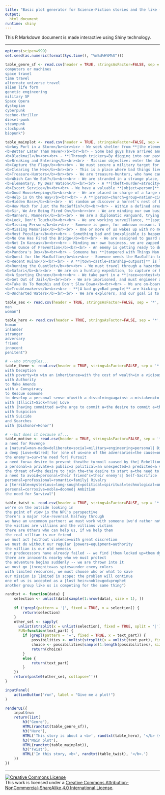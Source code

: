 ```yaml
---
title: "Basic plot generator for Science-Fiction stories and the like (Shiny app)"
output:
  html_document
runtime: shiny
---
```




This R Markdown document is made interactive using Shiny technology. 

***

```r
options(scipen=999)
set.seed(as.numeric(format(Sys.time(), "%m%d%H%M%S")))

table_genre_sf <- read.csv(header = TRUE, stringsAsFactor=FALSE, sep = '*', text="ScienceFiction 
computers or machines
space travel
time travel
alternate universe travel
alien life form
genetic engineering
military SF
Space Opera
dystopian
cyberpunk
techno-thriller
diesel-punk
steampunk
clockpunk
biopunk")

table_mainplot <- read.csv(header = TRUE, stringsAsFactor=FALSE, sep = '+', text = "Mainplot
<b>Any Port in a Storm</b><br><br> - We seek shelter from **|the elements=some threat|** and find a place to hole up. But, we have stumbled across something **|dangerous=secret=supernatural|**, and must deal with it in order to rest. **|The shelter contains the cause of the threat we were trying to avoid.=The shelter contains a Hidden Base.=We must not only struggle for survival, but for survival.=We must earn the trust of the locals.|**
<b>Better Later Than Never</b><br><br> - Some bad guys have arrived and done bad things, leaving before we found out. We must chase them before they escape completely. **|They made their getaway by stealing a conveyance that we know better than they do.=They have entered a literal or metaphorical side-road, in an attempt to blend into a (hostile) environment.|**
<b>Blackmail</b><br><br> - **|Through trickery=By digging into our past|**, an adversary has gotten something to hold over our heads and make us jump. This is a **|physical=social=legal=intra-group|** threat, which is based on **|real misconduct=a frame|**. Now we are compelled to do things which we don't want to do. We must end the cycle of blackmail, deprive him of his edge, and keep him temporarily satisfied while doing it. **|The story begins with us doing him a good turn, unwittingly giving him this opportunity.=To succeed, we must contact other people thus being used.=Actually, we aren't personally the people being blackmailed, but a friend or charge is.|**
<b>Breaking and Entering</b><br><br> - Mission objective: enter the dangerous place, and obtain the special **|thing=person|**. Then get out safely. Overcome the active and passive defenses to do this. **|The goal is to destroy something=The goal is to kill someone=The goal is to sabotage a harmful process=The goal has moved=The goal is information, which must be disseminated as soon as possible=The job must be done without alerting anyone=We don't realize how dangerous the place is=We must swap the goal with something we smuggle in|**.
<b>Capture the Flag</b><br><br> - We must secure a military target for the good guys. There are bad guys here to fight us: it's all in the tactics. **|We must assemble or train a force to do the job.=We are working with flawed intelligence and the territory is not as described.=We must coordinate our efforts with an ally group.=We must coordinate our efforts with an rival group.|** The territory includes **|a population of innocents=fragile goods=precious cargo=strategic cargo|** which mustn't be harmed.
<b>Clearing the Hex</b><br><br> - This is a place where bad things live. We must make it safe for nice people, systematically clearing it of danger. **|The bad things can't be beaten with direct conflict.=We must learn more about the bad things to solve the problem.=The Haunted House.=The Alien Infestation.=The Wild Forest.|**
<b>Treasure-Hunters</b><br><br> - We are treasure-hunters, who have caught wind of a treasure-laden ruin. We go to explore it, but must deal with its **|supernatural=monstrous=automated=mindless=tormented|** guards to win the treasure and get out alive. **|The treasure itself is something dangerous.=The treasure isn't in a ruin, but in a wilderness=The treasure isn't in a ruin, but hidden someplace apparently civilized=The treasure is someone else's private property.=We don't realize the treasure has a will of its own.|**
<b>Which Can We Eat?</b><br><br> - We are stranded in a strange place, and must survive by finding food and shelter. **|We must survive until help arrives=We must survive until something is repaired=We must survive until we can repair something.=Then we must find our way home.|**
<b>Elementary, My Dear Watson</b><br><br> - A **|theft=murder=atrocity=sabotage=espionage=act of malice|** has been committed. We must **|discover who did it by interviewing witnesses, and protect them from murder=find clues, and prevent them from being destroyed or tampered with|** and ultimately **|deliver the information to the authorities=take matters into our own hands|**. We are working to clear false suspicion from **|an innocent=ourselves=a client|**. |We must work **|alongside a professional investigator=alongside an hostile ally=alongside an unwanted side-kick=alone|**. |=**Midway through, we get too close and are taken off the case.**| This happens in **|a small family=a league or corporation=a small town=a commune=a city=a religious organization=a political organization=a government=a vast network of powerful people|**. |=**The climax is a courtroom scene.**
<b>Escort Service</b><br><br> - We have a valuable **|object=person|** that we must **|take to safety=return to its rightful place|**, against the interferences of chance and rivals who want to **|destory=capture|** it. **|That which we are given stewardship of does not cooperate.=The destination has been destroyed/taken over by the enemy, and we must therefore complete the job ourselves.=Safe arrival doesn't end the story; we must negotiate the safe transferance.=We must protect our charge covertly, without anyone knowing about it.|**
<b>Good Housekeeping</b><br><br> - We are placed in charge of a large operation like **|a trading company=a feudal barony=the CIA|** and must, despite lack of experience in such things, make it work and thrive. **|We are brought in because a calamity is impending, and the Old Guard want a chance to escape.=We are resented because the transferance of power looks outwardly bad.=We are resented because everyone loved the old boss.=We are resented because of jealousy.|**
<b>Help is On the Way</b><br><br> - A **|person=church=group=nation=civilization|** is in a hazardous situation they can't survive without rescue. The victims are **|people=robots=animals=aliens=mythical creatures=something hitherto unknown|**. We must help them. **|The victims are hostages, and we must deal with the captors=The victims are hostages, and we must break the siege.=There is a danger that any rescue attempts will strand the rescuers in the victim's bind.=The victim doesn't realize rescue is needed, but thinks everything is fine.|** The threat is **|villian-based=natural disaster=technological malfunction=plague|**. **|We <i>can't</i> leave; something must be addressed at this location.=We begin as rescuers, become trapped, and must escape and get reinforcements.|**
<b>Hidden Base</b><br><br> - At random we discover a hornet's nest of bad guys, preparing for Super-Bigtime Evil. We must find a way to **|get the word to the good guys=disable the base's Evil Capacity=destroy the base|**. |=**We must work with a local resource to have a chance.**|
<b>How Much for Just the MacGuffin?</b><br><br> - Within a defined area, something **|important=valuable|** exists. **|We=Our employers|** want it, but so do one or more other groups. The ones who get it will be those who can out-manuver the others, can deal best with the natives, and who learns the most about the MacGuffin. Each competing group has its own agenda and resources. The natives require the competing factions to **|compete=state their case as friends|** before they will help. The MacGuffin was en route somewhere else when its **|conveyance was destroyed=courier was killed|** due to a **|mistake=enemy act=accident=adverse environmental effect=miscalculation|**.
<b>Sir, We Are Being Fired On</b><br><br> - We are minding our own business when we are attacked or threatened. We don't know why. We must solve the mystery of the attacker's motives, and meanwhile fend off more attacks. **|We unwittingly have something the attackers want.=The attackers want revenge for actions from a prior adventure.=The attackers have mistaken us for others.|**
<b>Manners, Manners</b><br><br> - We are a diplomatic vanguard, trying to **|open=soothe damaged|** **|political=trade|** relations with with a strange culture. All we have to do is manage for a day or two without offending anybody: but the information we have is incomplete and dangerously misleading. |=**We were chosen by someone who is banking on our failure, and may be actively sabotaging us.**|
<b>Look, Don't Touch</b><br><br> - We are working surveillance, **|spying on a person=gathering information about a beast in the wild=scouting a new sector|**.  We discover information that leads us to want to intervene, but we can't directly. **|The target gets itself in trouble and we must decide whether to break the rule.=The target is about to cause trouble and we must decide whether to break the rule.=We by our presence cause trouble for the target and must decide how to handle it.|**
<b>Missing Person</b><br><br> - Someone is gone, for unknown reasons. We are called in by someone who needs them returned. **|The target has been captured.=The target has been captured specifically to lure us into danger.=The target is dangerous and escaped from a facility designed to protect the public.=The target is valuable and escaped from a place designed to keep him safe, cozy, and handy.=The target has a reason for leaving we will sympathize with.=The \"missing person\" is an entire expedition or pilgrimage of some time.|** **|The target has stumbled across another adventure as protagonist.=The target has stumbled across another adventure as victim.=The target is neither a runaway nor missing nor lost:  they're just someone we have been hired to track down (and kill).=We have been hired to track down this target under false pretenses.|**
<b>Missing Memories</b><br><br> - One or more of us wakes up with no memory of the recent past, and now are trapped in some kind of trouble we don't understand. We must find the reason for the memory lapse, and solve the problems as the mystery unravels. |=**The memories have been suppressed or erased voluntarily, so the recovery amounts to undoing one's own work.**|
<b>Most Peculiar</b><br><br> - Something bad and inexplicable is happening, and a lot of people are troubled by it: **|People=animals=strangers=monsters=financial crises=rabid babies=diseases|** **|run rampant=are destroying the natural order of society=are altering the sexual mores|**. We must track the phenomenon to its source, and stop it. **|We are unwittingly responsible for the whole thing.|** What seems to be a problem of a **|technological=personal=biological=medical=chemical=political=magical|** nature is actually a problem of another nature entirely.
<b>No One Has Fired the Bridge</b><br><br> - We are assigned to guard a single tactically vital spot  -- a **|bridge=mountain pass=hyperjump=space station=underwater base=refueling station|**, perhaps -- and we must plan our defensive strategy, set up watches, set traps, distribute resources, and so on; and then deal with the enemy. **|Our intelligence is faulty. Acting on the new information could result in danger, but so could not acting on it.=We learn that the enemy has a good and sympathetic reason for wanting to destroy our post.|**
<b>Not In Kansas</b><br><br> - Minding our own business, we are zapped into a strange place. We must discover where we are, why we are here and how to return. **|We were brought specifically to help someone in trouble.=We were brought by accident, as a by-product of something strange and secret.=Some of our enemies were brought along, and now we have a new battleground, and innocents whose loyalties to fight over.|**
<b>An Ounce of Prevention</b><br><br> - An enemy is getting ready to do something bad, and we have been tipped off somehow. We must investigate and then act to prevent it. **|The initial tip-off was a red herring meant to distract us from the real threat.=There are two simultaneous threats, and no apparent way to address them both.|**
<b>Pandora's Box</b><br><br> - Someone has **|tampered with Things Man Ought Not=opened a portal to Dimension X=cracked a wall in the state prison for the criminally insane=invited the Mafia for dinner=opened a passage to the Land of the Dead|**.  Before we can confront the source of the trouble, we must deal with the waves of trouble emanating from it. **|We can't simply take down the released badness, but must collect it and put it back to the source.=We are drawn into the source and must solve problems on that end before returning.=This turns out to be time travel.|** **|A book=A secret word=A secret code=A gizmo=A spell=The original opener|** is needed to fix the breach.
<b>Quest for the MacGuffin</b><br><br> - Someone needs the MacGuffin to **|fulfill a prophecy=heal the monarch=prevent a cure=cure a disease=save the world|**. We must find the **|ancient=mysterious=powerful=secret|** MacGuffin. We must learn more about how to track it down, and then take it from wherever it is. The MacGuffin is **|information=a substance=an idea=a specific item=a person|**. **|The MacGuffin is incomplete when found=Someone already owns it=Someone recently stole it=We must infiltrate a group=We must infiltrate a society=We must infiltrate a hidden city=We must infiltrate a cult|**. We must win the MacGuffin **|by guile=by stealth=honestly|**.
<b>Recent Ruins</b><br><br> - A **|town=castle=starship=outpost|** is lying in ruins. Very recently, it was thriving. We must enter the ruins, explore them, and find out what happened. The **|thing=enemies=weird radiation=monsters=unknown race=ghosts=disease|** that ruined this place is still a threat; we must save the day. |=**The inhabitants destroyed themselves.**|
<b>Running the Guantlet</b><br><br> - We must travel through a hazardous area without getting **|killed=eaten=robbed=humiliated=debased=diseased=educated|** by whatever is there.  The troubles we encouter are largely environmental -- the place itself is the \"villian.\" |=**The place isn't dangerous at all, and the apparent threats are actually attempts to communicate.**|
<b>Safari</b><br><br> - We are on a hunting expedition, to capture or kill an elusive and prized creature. We must deal with its environment, its ability to evade us, and perhaps its ability to fight us. **|The creature is immune to our devices and weapons.=There are other people actively protecting the creature.=The creature's lair allows the PC's to stumble onto another adventure.|**
<b>A Sporting Chance</b><br><br> - We take part in a **|race=contest=tournament=scavanger hunt=sport of some kind|**; we must win. The competition is **|honest=dishonest|**, and we must **|honestly=by any possible mean=at any cost|** overcome any attempt to win from other participants. We are competing **|for a deeper purpose than victory=to keep another contestant safe=to spy on another contestant=to gain access to the competition grounds=to prevent the villain from winning|**. We **|want=don't wish|** to win. The event is **|a deliberate test of our abilities=a rite for entry into an organization=a well known competition|**. |=**The event becomes more deadly than it's supposed to.**|
<b>Get Out of Jail</b><br><br> - We are imprisoned, and must engineer an escape, overcoming all barriers, guards, animals, automatic measures, and dealing with the geographic isolation. **|Something has happened in the outside world and security has become lax consequently.=We have been hired to test the prison; we aren't normal inmates.=Other prisoners blow the whistle for revenge.=We are there to spy on another prisoner, but then are mistaken for real inmates and kept incarcerated.=We must escape on a tight schedule to get to another adventure outside the walls.=Someone put us there and want something from us in exchange for freedom.|**
<b>Take Us To Memphis and Don't Slow Down</b><br><br> - We are on-board a populated conveyance -- a **|airline=cruise ship=ferry=blimp=sleeper starship|**, perhaps -- when it is hijacked. We must take action while the normals sit hostage. **|The hijackers are government agents pulling a complicated caper, forcing us to take sides.=The hijackers doon't realize there's a secondary danger that must be dealt with, and any attempt to convince them is considered a trick.=The normals are unhelpful or hostile because they think we are making things worse.|**
<b>Troublemakers</b><br><br> - **|A bad guy=Bad people|** are kicking up trouble of some kind. The 'bad guy' is a **|monster=dangerous animal=intelligent creature that everyone thinks is an animal=public figure=superior officer=politician=CEO|**. We have to deal with it. **|We must not harm the perpetrators(s), but capture them alive and well.=The bad guys have prepared something dangerous and hidden as insurance if they are captured.=A balance of power perpetuates the trouble, and we must choose sides to tip the balance and fix things.=The trouble is diplomatic or political, and we must make peace, not war.|**
<b>Uncharted Waters</b><br><br> - We are explorers, and our goal is to enter an unknown territory and scope it out. The job isn't routine: something is there, something fascinating, threatening our **|lives=virtue=sanity=credit rating|**. **|The place itself is threatening, so we must play National Geographic while trying to escape intact.=The place is valuable and wonderful, and something else there is keen on making sure we don't let anyone else know.|** Unfortunately our **|transportation konks out=communications konk out=transportation is destroyed=crew leaves us behind|**.")

table_sex <- read.csv(header = TRUE, stringsAsFactor=FALSE, sep = '*', text = "Sex
man
woman")

table_hero <- read.csv(header = TRUE, stringsAsFactor=FALSE, sep = '*', text = "Hero
human
inlander
stranger
adversary
friend
innocent
penitent")

# --who struggles...
table_theme <- read.csv(header = TRUE, stringsAsFactor=FALSE, sep = '*', text = "Theme
with Deception
with poverty=to win an inheritance=with the cost of wealth=in a vicious competition for great wealth=in a vicious competition for a paltry sum=to keep rightfully owned property=to keep ill-gotten gains| (Money)
with Authority
to Make Amends
with a Conspiracy
to Rescue someone
to develop a personal sense of=with a dissolving=against a mistaken=to conceal their true| Identity
with |Illicit=Sick=True| Love
with |having committed a=the urge to commit a=the desire to commit a=the necessity to commit a=recovering from a life of| Crime
with Suspicion
with Suicide
and Searches
with |Dishonor=Honor")

# --but does it because of...
table_motive <- read.csv(header = TRUE, stringsAsFactor=FALSE, sep = '*', text = "Motive
a need for Revenge
a |natural=man-made=deliberate=social=military=engineering=personal| Disaster
a deep |Love=Hatred| for |one of us=one of the adversaries=the cause=one of the locals=our boss=their boss=a member of their family=a member of our family=someone long dead
the enemy's=our=the need for| Pursuit
a need for=a desire to prevent the=the turmoil caused by the| Rebellion
a personal=a private=a public=a political=an unexpected=a predicted=a viscious=a spiritual| Betrayal
the threat of=the desire to join the=the desire to start a=the need to flee=the will to stop a| Persecution
a need to avoid=personal=their friend's=their enemy's| Self-Sacrifice
personal=professional=romantic=family| Rivalry
a |terrible=mysterious=long-sought=political=spiritual=technological=unexpected=paradoxical| Discovery
personal=corrosive=noble=doomed| Ambition
the need for Survival")

table_twist <- read.csv(header = TRUE, stringsAsFactor=FALSE, sep = '*', text = "UniversalTwist
we're on the outside looking in
the point of view is the NPC's perspective
there's a major role-reversal halfway through
we have an uncommon partner: we must work with someone |we'd rather not=we want to kill=who wants to kill us
the victims are villians and the villians victims
there are Others who can help us, if we help them
the real villian is our friend
we must act |without violence=with great discretion
we must do without our regular |powers=equipment=authority
the villian is our old nemesis
our predecessors have already failed -- we find |them locked up=them dying=them dead=them gone native=them completely insane=their possessions
there are innocents nearby who we must protect
the adventure begins suddenly -- we are thrown into it
we must go |incognito=as spies=under enemy colors
with limited resources, we must choose who or what to save
our mission is limited in scope: the problem will continue
one of us is accepted as a |lost heir=noble=god=prophet
another group like us is competing for the same thing")

randtxt <- function(data) {
    selection <- unlist(data[sample(1:nrow(data), size = 1), ])
    
    if (!grepl(pattern = '|', fixed = TRUE, x = selection)) {
        return(selection)
    }
    other_sel <- sapply(
      unlist(strsplit(x = unlist(selection), fixed = TRUE, split = '|')), 
      FUN=function(text_part) {
        if (grepl(pattern = '=', fixed = TRUE, x = text_part)) {
            possibilities <- unlist(strsplit(x = unlist(text_part), fixed = TRUE, split = '='))
            choice <- possibilities[sample(1:length(possibilities), size = 1)]
            return(choice)
        } 
        else {
            return(text_part)
        }
    })
    return(paste0(other_sel, collapse=''))
}

inputPanel(
    actionButton("run", label = "Give me a plot!")
)

renderUI({
    input$run
    return(list(
        h3("Genre"),
        HTML(randtxt(table_genre_sf)),
        h3("Hero"),
        HTML('This story is about a <b>', randtxt(table_hero), '</b> (<b>', randtxt(table_sex), '</b>) who struggles <b>', randtxt(table_theme), '</b> but does it because of <b>', randtxt(table_motive), '</b>.'),
        h3("Main plot"),
        HTML(randtxt(table_mainplot)),
        h3("Twist"),
        HTML('In this story, <b>', randtxt(table_twist), '</b>.')
    ))
})
```


***


<a rel="license" href="http://creativecommons.org/licenses/by-nc-sa/4.0/"><img alt="Creative Commons License" style="border-width:0" src="http://i.creativecommons.org/l/by-nc-sa/4.0/88x31.png" /></a><br />This work is licensed under a <a rel="license" href="http://creativecommons.org/licenses/by-nc-sa/4.0/">Creative Commons Attribution-NonCommercial-ShareAlike 4.0 International License</a>.

